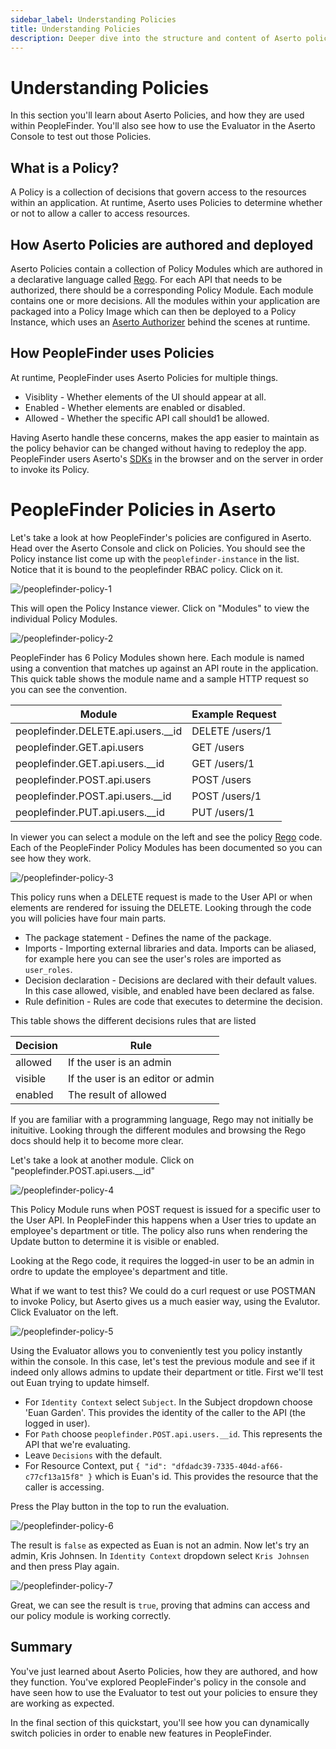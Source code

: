 ```yaml
---
sidebar_label: Understanding Policies
title: Understanding Policies
description: Deeper dive into the structure and content of Aserto policies
---
```


# Understanding Policies

In this section you'll learn about Aserto Policies, and how they are used within PeopleFinder. You'll also see how to use the Evaluator in the Aserto Console to test out those Policies.

## What is a Policy?

A Policy is a collection of decisions that govern access to the resources within an application. At runtime, Aserto uses Policies to determine whether or not to allow a caller to access resources.

## How Aserto Policies are authored and deployed

Aserto Policies contain a collection of Policy Modules which are authored in a declarative language called [Rego](https://www.openpolicyagent.org/docs/latest/policy-language/). For each API that needs to be authorized, there should be a corresponding Policy Module. Each module contains one or more decisions. All the modules within your application are packaged into a Policy Image which can then be deployed to a Policy Instance, which uses an [Aserto Authorizer](/docs/overview/authorizer) behind the scenes at runtime.

## How PeopleFinder uses Policies

At runtime, PeopleFinder uses Aserto Policies for multiple things. 

* Visiblity - Whether elements of the UI should appear at all.
* Enabled - Whether elements are enabled or disabled.
* Allowed - Whether the specific API call should1 be allowed.

Having Aserto handle these concerns, makes the app easier to maintain as the policy behavior can be changed without having to redeploy the app. PeopleFinder users Aserto's [SDKs](/docs/software-development-kits/overview) in the browser and on the server in order to invoke its Policy.

# PeopleFinder Policies in Aserto

Let's take a look at how PeopleFinder's policies are configured in Aserto. Head over the Aserto Console and click on Policies. You should see the Policy instance list come up with the `peoplefinder-instance` in the list. Notice that it is bound to the peoplefinder RBAC policy. Click on it.

![/peoplefinder-policy-1](/peoplefinder-policy-1.png)

This will open the Policy Instance viewer. Click on "Modules" to view the individual Policy Modules.

![/peoplefinder-policy-2](/peoplefinder-policy-2.png)

PeopleFinder has 6 Policy Modules shown here. Each module is named using a convention that matches up against an API route in the application. This quick table shows the module name and a sample HTTP request so you can see the convention.

|Module                                |Example Request                                    |
|--------------------------------------|---------------------------------------------------|
|peoplefinder.DELETE.api.users.__id    | DELETE /users/1                                   |
|peoplefinder.GET.api.users            | GET /users                                        |
|peoplefinder.GET.api.users.__id       | GET /users/1                                      |
|peoplefinder.POST.api.users           | POST /users                                       |
|peoplefinder.POST.api.users.__id      | POST /users/1                                     |
|peoplefinder.PUT.api.users.__id       | PUT /users/1                                      |

In viewer you can select a module on the left and see the policy [Rego](https://www.openpolicyagent.org/docs/latest/policy-language/) code. Each of the PeopleFinder Policy Modules has been documented so you can see how they work.

![/peoplefinder-policy-3](/peoplefinder-policy-3.png)

This policy runs when a DELETE request is made to the User API or when elements are rendered for issuing the DELETE. Looking through the code you will policies have four main parts. 

* The package statement - Defines the name of the package. 
* Imports - Importing external libraries and data. Imports can be aliased, for example here you can see the user's roles are imported as `user_roles`.
* Decision declaration - Decisions are declared with their default values. In this case allowed, visible, and enabled have been declared as false. 
* Rule definition - Rules are code that executes to determine the decision.

This table shows the different decisions rules that are listed

|Decision | Rule                                                                           |
|---------|--------------------------------------------------------------------------------| 
|allowed  | If the user is an admin                                                        |
|visible  | If the user is an editor or admin                                              |
|enabled  | The result of allowed                                                          |

If you are familiar with a programming language, Rego may not initially be inituitive. Looking through the different modules and browsing the Rego docs should help it to become more clear.

Let's take a look at another module. Click on "peoplefinder.POST.api.users.__id"

![/peoplefinder-policy-4](/peoplefinder-policy-4.png)

This Policy Module runs when POST request is issued for a specific user to the User API. In PeopleFinder this happens when a User tries to update an employee's department or title. The policy also runs when rendering the Update button to determine it is visible or enabled.

Looking at the Rego code, it requires the logged-in user to be an admin in ordre to update the employee's department and title.

What if we want to test this? We could do a curl request or use POSTMAN to invoke Policy, but Aserto gives us a much easier way, using the Evalutor. Click Evaluator on the left.

![/peoplefinder-policy-5](/peoplefinder-policy-5.png)

Using the Evaluator allows you to conveniently test you policy instantly within the console. In this case, let's test the previous module and see if it indeed only allows admins to update their department or title. First we'll test out Euan trying to update himself.

* For `Identity Context` select `Subject`. In the Subject dropdown choose 'Euan Garden'. This provides the identity of the caller to the API (the logged in user).
* For `Path` choose `peoplefinder.POST.api.users.__id`. This represents the API that we're evaluating.
* Leave `Decisions` with the default.
* For Resource Context, put ```{ "id": "dfdadc39-7335-404d-af66-c77cf13a15f8" }``` which is Euan's id. This provides the resource that the caller is accessing.

Press the Play button in the top to run the evaluation. 

![/peoplefinder-policy-6](/peoplefinder-policy-6.png)

The result is `false` as expected as Euan is not an admin. Now let's try an admin, Kris Johnsen. In `Identity Context` dropdown select `Kris Johnsen` and then press Play again. 

![/peoplefinder-policy-7](/peoplefinder-policy-7.png)

Great, we can see the result is `true`, proving that admins can access and our policy module is working correctly.

## Summary

You've just learned about Aserto Policies, how they are authored, and how they function. You've explored PeopleFinder's policy in the console and have seen how to use the Evaluator to test out your policies to ensure they are working as expected.

In the final section of this quickstart, you'll see how you can dynamically switch policies in order to enable new features in PeopleFinder.

